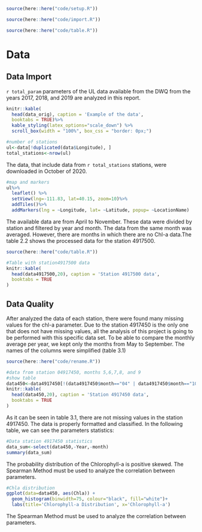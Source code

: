 
```r
source(here::here("code/setup.R"))
```

```r
source(here::here("code/import.R"))
```

```r
source(here::here("code/table.R"))
```

# Data

## Data Import
`r total_param` parameters of the UL data available from the DWQ from the years 2017, 2018, and 2019 are analyzed in this report. 

```r
knitr::kable(
  head(data_orig), caption = 'Example of the data',  
  booktabs = TRUE)%>% 
  kable_styling(latex_options="scale_down") %>%
  scroll_box(width = "100%", box_css = "border: 0px;")
```
```r
#number of stations
ul<-data[!duplicated(data$Longitude), ]
total_stations<-nrow(ul)
```

The data, that include data from `r total_stations` stations, were downloaded in October of 2020. 

```r
#map and markers
ul%>%
  leaflet() %>%
  setView(lng=-111.83, lat=40.15, zoom=10)%>%
  addTiles()%>%
  addMarkers(lng = ~Longitude, lat= ~Latitude, popup= ~LocationName)
```

The available data are from April to November. These data were divided by station and filtered by year and month. The data from the same month was averaged. However, there are months in which there are no Chl-a data.The table 2.2 shows the processed data for the station 4917500. 

```r
source(here::here("code/table.R"))
```

```r
#Table with station4917500 data
knitr::kable(
  head(data4917500,20), caption = 'Station 4917500 data',
  booktabs = TRUE
)
```

## Data Quality 
After analyzed the data of each station, there were found many missing values for the chl-a parameter. Due to the station 4917450 is the only one that does not have missing values, all the analysis of this project is going to be performed with this specific data set. To be able to compare the monthly average per year, we kept only the months from May to September. The names of the columns were simplified (table 3.1)

```r
source(here::here("code/rename.R"))
```

```r
#data from station 04917450, months 5,6,7,8, and 9
#show table
data450<-data4917450[!(data4917450$month=="04" | data4917450$month=="10" | data4917450$month=="11"),]
knitr::kable(
  head(data450,20), caption = 'Station 4917450 data',
  booktabs = TRUE
)
```
As it can be seen in table 3.1, there are not missing values in the station 4917450. The data is properly formatted and classified. In the following table, we can see the parameters statistics:

```r
#Data station 4917450 statistics
data_sum<-select(data450,-Year,-month)
summary(data_sum)
```

The probability distribution of the Chlorophyll-a is positive skewed. The Spearman Method must be used to analyze the correlation between parameters.

```r
#Chla distribution
ggplot(data=data450, aes(Chla)) + 
  geom_histogram(binwidth=75, colour="black", fill="white")+
  labs(title='Chlorophyll-a Distribution', x='Chlorophyll-a')
```
The Spearman Method must be used to analyze the correlation between parameters.